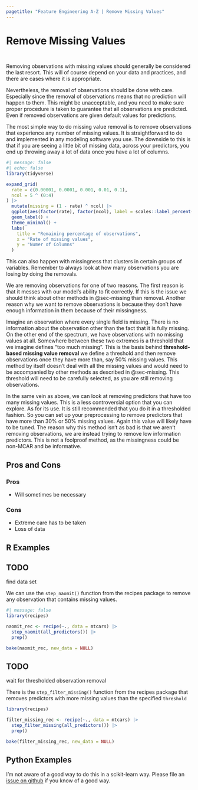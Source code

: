 ```yaml
---
pagetitle: "Feature Engineering A-Z | Remove Missing Values"
---
```


# Remove Missing Values {#sec-missing-remove}

::: {style="visibility: hidden; height: 0px;"}
## Remove Missing Values
:::

Removing observations with missing values should generally be considered the last resort. This will of course depend on your data and practices, and there are cases where it is appropriate. 

Nevertheless, the removal of observations should be done with care. Especially since the removal of observations means that no prediction will happen to them. This might be unacceptable, and you need to make sure proper procedure is taken to guarantee that all observations are predicted. Even if removed observations are given default values for predictions. 

The most simple way to do missing value removal is to remove observations that experience any number of missing values. It is straightforward to do and implemented in any modeling software you use. The downside to this is that if you are seeing a little bit of missing data, across your predictors, you end up throwing away a lot of data once you have a lot of columns.

```r
#| message: false
#| echo: false
library(tidyverse)

expand_grid(
  rate = c(0.00001, 0.0001, 0.001, 0.01, 0.1),
  ncol = 5 ^ (0:4)
) |>
  mutate(missing = (1 - rate) ^ ncol) |>
  ggplot(aes(factor(rate), factor(ncol), label = scales::label_percent(2)(missing))) +
  geom_label() +
  theme_minimal() +
  labs(
    title = "Remaining percentage of observations",
    x = "Rate of missing values",
    y = "Numer of Columns"
  )
```

This can also happen with missingness that clusters in certain groups of variables. Remember to always look at how many observations you are losing by doing the removals.

We are removing observations for one of two reasons. The first reason is that it messes with our model's ability to fit correctly. If this is the issue we should think about other methods in @sec-missing than removal. Another reason why we want to remove observations is because they don't have enough information in them because of their missingness.

Imagine an observation where every single field is missing. There is no information about the observation other than the fact that it is fully missing. On the other end of the spectrum, we have observations with no missing values at all. Somewhere between these two extremes is a threshold that we imagine defines "too much missing". This is the basis behind **threshold-based missing value removal** we define a threshold and then remove observations once they have more than, say 50% missing values. This method by itself doesn't deal with all the missing values and would need to be accompanied by other methods as described in @sec-missing. This threshold will need to be carefully selected, as you are still removing observations.

In the same vein as above, we can look at removing predictors that have too many missing values. This is a less controversial option that you can explore. As for its use. It is still recommended that you do it in a thresholded fashion. So you can set up your preprocessing to remove predictors that have more than 30% or 50% missing values. Again this value will likely have to be tuned. The reason why this method isn't as bad is that we aren't removing observations, we are instead trying to remove low information predictors. This is not a foolproof method, as the missingness could be non-MCAR and be informative.

## Pros and Cons

### Pros

- Will sometimes be necessary

### Cons

- Extreme care has to be taken
- Loss of data

## R Examples

::: {.callout-caution}
# TODO

find data set
:::

We can use the `step_naomit()` function from the recipes package to remove any observation that contains missing values.

```r
#| message: false
library(recipes)

naomit_rec <- recipe(~., data = mtcars) |>
  step_naomit(all_predictors()) |>
  prep()

bake(naomit_rec, new_data = NULL)
```

::: {.callout-caution}
# TODO

wait for thresholded observation removal
:::

There is the `step_filter_missing()` function from the recipes package that removes predictors with more missing values than the specified `threshold`

```r
library(recipes)

filter_missing_rec <- recipe(~., data = mtcars) |>
  step_filter_missing(all_predictors()) |>
  prep()

bake(filter_missing_rec, new_data = NULL)
```

## Python Examples

I'm not aware of a good way to do this in a scikit-learn way. Please file an [issue on github](https://github.com/EmilHvitfeldt/feature-engineering-az/issues/new?assignees=&labels=&projects=&template=general-issue.md&title) if you know of a good way.